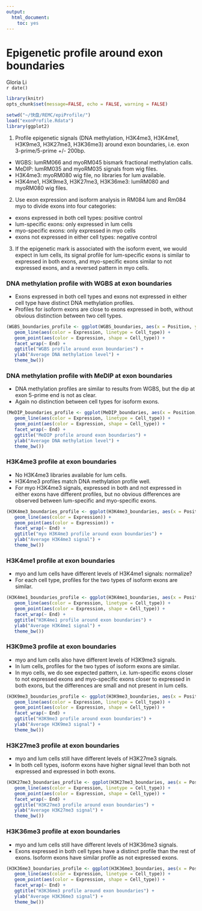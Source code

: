 ```yaml
---
output:
  html_document:
    toc: yes
---
```

Epigenetic profile around exon boundaries   
==============================================
Gloria Li         
`r date()`             

<!-- re-knit after modify exonProfile.R script -->
```r
library(knitr)
opts_chunk$set(message=FALSE, echo = FALSE, warning = FALSE)
```

```r
setwd("~/快盘/REMC/epiProfile/")
load("exonProfile.Rdata")
library(ggplot2)
```

1. Profile epigenetic signals (DNA methylation, H3K4me3, H3K4me1, H3K9me3, H3K27me3, H3K36me3) around exon boundaries, i.e. exon 3-prime/5-prime +/- 200bp.            
  * WGBS: lumRM066 and myoRM045 bismark fractional methylation calls.            
  * MeDIP: lumRM035 and myoRM035 signals from wig files.   
  * H3K4me3: myoRM080 wig file, no libraries for lum available.   
  * H3K4me1, H3K9me3, H3K27me3, H3K36me3: lumRM080 and myoRM080 wig files.      

2. Use exon expression and isoform analysis in RM084 lum and Rm084 myo to divide exons into four categories:    
  * exons expressed in both cell types: positive control      
  * lum-specific exons: only expressed in lum cells          
  * myo-specific exons: only expressed in myo cells     
  * exons not expressed in either cell types: negative control    
  
3. If the epigenetic mark is associated with the isoform event, we would expect in lum cells, its signal profile for lum-specific exons is similar to expressed in both exons, and myo-specific exons similar to not expressed exons, and a reversed pattern in myo cells.       

### DNA methylation profile with WGBS at exon boundaries
* Exons expressed in both cell types and exons not expressed in either cell type have distinct DNA methylation profiles.       
* Profiles for isoform exons are close to exons expressed in both, without obvious distinction between two cell types.        

```r
(WGBS_boundaries_profile <- ggplot(WGBS_boundaries, aes(x = Position, y = WGBS, group = group)) + 
   geom_line(aes(color = Expression, linetype = Cell_type)) + 
   geom_point(aes(color = Expression, shape = Cell_type)) + 
   facet_wrap(~ End) + 
   ggtitle("WGBS profile around exon boundaries") + 
   ylab("Average DNA methylation level") + 
   theme_bw())
```

### DNA methylation profile with MeDIP at exon boundaries 
* DNA methylation profiles are similar to results from WGBS, but the dip at exon 5-prime end is not as clear.        
* Again no distinction between cell types for isoform exons.            

```r
(MeDIP_boundaries_profile <- ggplot(MeDIP_boundaries, aes(x = Position, y = MeDIP, group = group)) + 
   geom_line(aes(color = Expression, linetype = Cell_type)) + 
   geom_point(aes(color = Expression, shape = Cell_type)) + 
   facet_wrap(~ End) + 
   ggtitle("MeDIP profile around exon boundaries") + 
   ylab("Average DNA methylation level") + 
   theme_bw())
```

### H3K4me3 profile at exon boundaries  
* No H3K4me3 libraries available for lum cells.     
* H3K4me3 profiles match DNA methylation profile well.       
* For myo H3K4me3 signals, expressed in both and not expressed in either exons have different profiles, but no obvious differences are observed between lum-specific and myo-specific exons.       

```r
(H3K4me3_boundaries_profile <- ggplot(H3K4me3_boundaries, aes(x = Position, y = H3K4me3, group = Expression)) + 
   geom_line(aes(color = Expression)) + 
   geom_point(aes(color = Expression)) + 
   facet_wrap(~ End) + 
   ggtitle("myo H3K4me3 profile around exon boundaries") + 
   ylab("Average H3K4me3 signal") + 
   theme_bw())
```

### H3K4me1 profile at exon boundaries  
* myo and lum cells have different levels of H3K4me1 signals: normalize?   
* For each cell type, profiles for the two types of isoform exons are similar.    

```r
(H3K4me1_boundaries_profile <- ggplot(H3K4me1_boundaries, aes(x = Position, y = H3K4me1, group = group)) + 
   geom_line(aes(color = Expression, linetype = Cell_type)) + 
   geom_point(aes(color = Expression, shape = Cell_type)) + 
   facet_wrap(~ End) + 
   ggtitle("H3K4me1 profile around exon boundaries") + 
   ylab("Average H3K4me1 signal") + 
   theme_bw())
```

### H3K9me3 profile at exon boundaries  
* myo and lum cells also have different levels of H3K9me3 signals.             
* In lum cells, profiles for the two types of isoform exons are similar.    
* In myo cells, we do see expected pattern, i.e. lum-specific exons closer to not expressed exons and myo-specific exons closer to expressed in both exons, but the differences are small and not present in lum cells.            

```r
(H3K9me3_boundaries_profile <- ggplot(H3K9me3_boundaries, aes(x = Position, y = H3K9me3, group = group)) + 
   geom_line(aes(color = Expression, linetype = Cell_type)) + 
   geom_point(aes(color = Expression, shape = Cell_type)) + 
   facet_wrap(~ End) + 
   ggtitle("H3K9me3 profile around exon boundaries") + 
   ylab("Average H3K9me3 signal") + 
   theme_bw())
```

### H3K27me3 profile at exon boundaries  
* myo and lum cells still have different levels of H3K27me3 signals.             
* In both cell types, isoform exons have higher signal level than both not expressed and expressed in both exons.             

```r
(H3K27me3_boundaries_profile <- ggplot(H3K27me3_boundaries, aes(x = Position, y = H3K27me3, group = group)) + 
   geom_line(aes(color = Expression, linetype = Cell_type)) + 
   geom_point(aes(color = Expression, shape = Cell_type)) + 
   facet_wrap(~ End) + 
   ggtitle("H3K27me3 profile around exon boundaries") + 
   ylab("Average H3K27me3 signal") + 
   theme_bw())
```

### H3K36me3 profile at exon boundaries  
* myo and lum cells still have different levels of H3K36me3 signals.             
* Exons expressed in both cell types have a distinct profile than the rest of exons. Isoform exons have similar profile as not expressed exons.                  

```r
(H3K36me3_boundaries_profile <- ggplot(H3K36me3_boundaries, aes(x = Position, y = H3K36me3, group = group)) + 
   geom_line(aes(color = Expression, linetype = Cell_type)) + 
   geom_point(aes(color = Expression, shape = Cell_type)) + 
   facet_wrap(~ End) + 
   ggtitle("H3K36me3 profile around exon boundaries") + 
   ylab("Average H3K36me3 signal") + 
   theme_bw())
```

